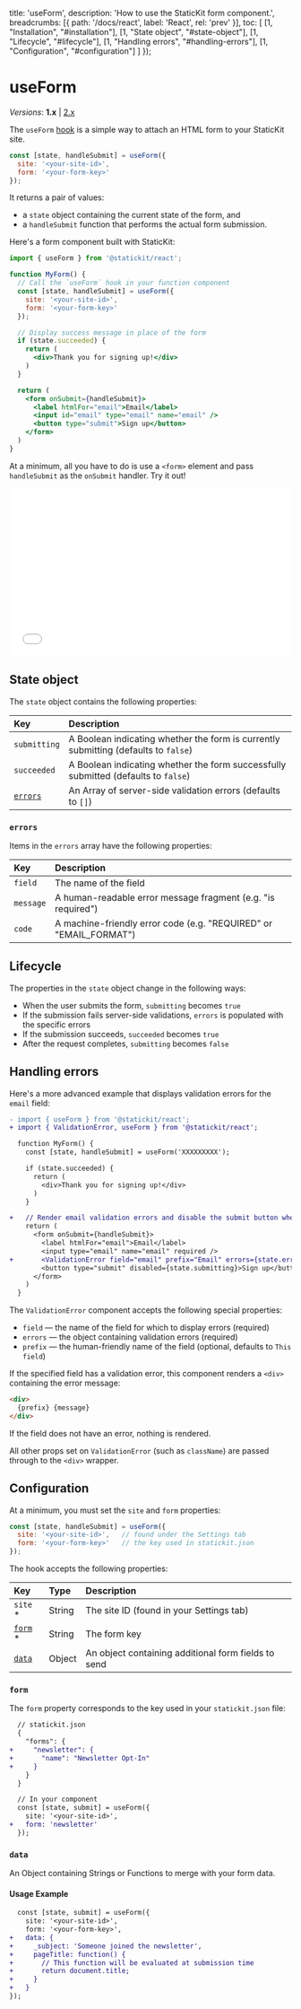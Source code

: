 
  title: 'useForm',
  description: 'How to use the StaticKit form component.',
  breadcrumbs: [{
    path: '/docs/react',
    label: 'React',
    rel: 'prev'
  }],
  toc: [
    [1, "Installation", "#installation"],
    [1, "State object", "#state-object"],
    [1, "Lifecycle", "#lifecycle"],
    [1, "Handling errors", "#handling-errors"],
    [1, "Configuration", "#configuration"]
  ]
});

# useForm

_Versions_: **1.x** | [2.x](/docs/react/use-form)

The `useForm` [hook](https://reactjs.org/docs/hooks-intro.html) is a simple way to attach an HTML form to your StaticKit site. 

```js
const [state, handleSubmit] = useForm({
  site: '<your-site-id>',
  form: '<your-form-key>'
});
```

It returns a pair of values: 

- a `state` object containing the current state of the form, and 
- a `handleSubmit` function that performs the actual form submission.

Here's a form component built with StaticKit:

```jsx
import { useForm } from '@statickit/react';

function MyForm() {
  // Call the `useForm` hook in your function component
  const [state, handleSubmit] = useForm({
    site: '<your-site-id>',
    form: '<your-form-key>'
  });

  // Display success message in place of the form
  if (state.succeeded) {
    return (
      <div>Thank you for signing up!</div>
    )
  }

  return (
    <form onSubmit={handleSubmit}>
      <label htmlFor="email">Email</label>
      <input id="email" type="email" name="email" />
      <button type="submit">Sign up</button>
    </form>
  )
}
```

At a minimum, all you have to do is use a `<form>` element and pass `handleSubmit` as the `onSubmit` handler. Try it out!

<div className="pb-6">
  <iframe width="100%" height="300" className="rounded-lg" src="//jsfiddle.net/StaticKit/w69xerbc/embedded/result,js,html/dark/" allowFullScreen="allowfullscreen" frameBorder="0"></iframe>
</div>

## State object

The `state` object contains the following properties:

| Key                 | Description                                                                         |
| :------------------ | :---------------------------------------------------------------------------------- |
| `submitting`        | A Boolean indicating whether the form is currently submitting (defaults to `false`) |
| `succeeded`         | A Boolean indicating whether the form successfully submitted (defaults to `false`)  |
| [`errors`](#errors) | An Array of server-side validation errors (defaults to `[]`)                        |

### `errors`

Items in the `errors` array have the following properties:

| Key            | Description                                                       |
| :------------- | :---------------------------------------------------------------- |
| `field`        | The name of the field                                             |
| `message`      | A human-readable error message fragment (e.g. "is required")      |
| `code`         | A machine-friendly error code (e.g. "REQUIRED" or "EMAIL_FORMAT") |

## Lifecycle

The properties in the `state` object change in the following ways:

- When the user submits the form, `submitting` becomes `true`
- If the submission fails server-side validations, `errors` is populated with the specific errors
- If the submission succeeds, `succeeded` becomes `true`
- After the request completes, `submitting` becomes `false`

## Handling errors

Here's a more advanced example that displays validation errors for the `email` field:

```diff
- import { useForm } from '@statickit/react';
+ import { ValidationError, useForm } from '@statickit/react';

  function MyForm() {
    const [state, handleSubmit] = useForm('XXXXXXXXX');

    if (state.succeeded) {
      return (
        <div>Thank you for signing up!</div>
      )
    }

+   // Render email validation errors and disable the submit button when submitting
    return (
      <form onSubmit={handleSubmit}>
        <label htmlFor="email">Email</label>
        <input type="email" name="email" required />
+       <ValidationError field="email" prefix="Email" errors={state.errors} />
        <button type="submit" disabled={state.submitting}>Sign up</button>
      </form>
    )
  }
```

The `ValidationError` component accepts the following special properties:

- `field` — the name of the field for which to display errors (required)
- `errors` — the object containing validation errors (required)
- `prefix` — the human-friendly name of the field (optional, defaults to `This field`)

If the specified field has a validation error, this component renders a `<div>` containing the error message:

```html
<div>
  {prefix} {message}
</div>
```

If the field does not have an error, nothing is rendered.

All other props set on `ValidationError` (such as `className`) are passed through to the `<div>` wrapper.

## Configuration

At a minimum, you must set the `site` and `form` properties:

```js
const [state, handleSubmit] = useForm({
  site: '<your-site-id>',   // found under the Settings tab
  form: '<your-form-key>'   // the key used in statickit.json
});
```

The hook accepts the following properties:

| Key                                | Type                | Description                                           |
| :--------------------------------- | :------------------ | :---------------------------------------------------- |
| `site` *                           | String              | The site ID (found in your Settings tab)              |
| [`form`](#form) *                  | String              | The form key                                          |
| [`data`](#data)                    | Object              | An object containing additional form fields to send   |


### `form`

The `form` property corresponds to the key used in your `statickit.json` file:

```diff
  // statickit.json
  {
    "forms": {
+     "newsletter": {
+       "name": "Newsletter Opt-In"
+     }
    }
  }

  // In your component
  const [state, submit] = useForm({
    site: '<your-site-id>',
+   form: 'newsletter'
  });
```

### `data`

An Object containing Strings or Functions to merge with your form data.

#### Usage Example

```diff
  const [state, submit] = useForm({
    site: '<your-site-id>',
    form: '<your-form-key>',
+   data: {
+     _subject: 'Someone joined the newsletter',
+     pageTitle: function() {
+       // This function will be evaluated at submission time
+       return document.title;
+     }
+   }
});
```
